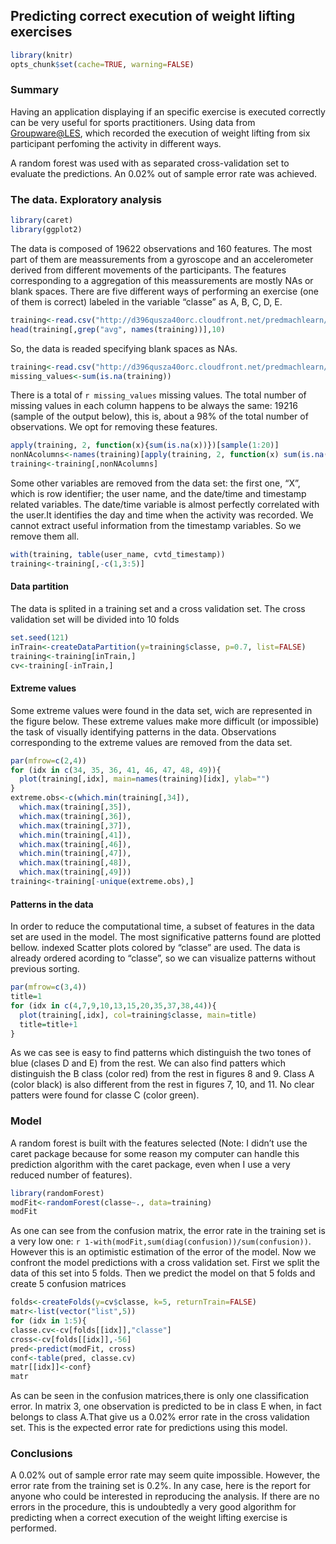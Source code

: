 ## Predicting correct execution of weight lifting exercises

```r
library(knitr)
opts_chunk$set(cache=TRUE, warning=FALSE)
```


### Summary

Having an application displaying if an specific exercise is executed correctly can be very useful for sports practitioners. Using data from [Groupware@LES](http://groupware.les.inf.puc-rio.br/), which recorded the execution of weight lifting from six participant perfoming the activity in different ways.

A random forest was used with as separated cross-validation set to evaluate the predictions. An 0.02% out of sample error rate was achieved.


### The data. Exploratory analysis

```r
library(caret)
library(ggplot2)
```

The data is composed of 19622 observations and 160 features. The most part of them are meassurements from a gyroscope and an accelerometer derived from different movements of the participants. The features corresponding to a aggregation of this meassurements are mostly NAs or blank spaces. There are five different ways of performing an exercise (one of them is correct) labeled in the variable "classe" as A, B, C, D, E.

```r
training<-read.csv("http://d396qusza40orc.cloudfront.net/predmachlearn/pml-training.csv", nrows=20)
head(training[,grep("avg", names(training))],10)
```
So, the data is readed specifying blank spaces as NAs. 

```r
training<-read.csv("http://d396qusza40orc.cloudfront.net/predmachlearn/pml-training.csv", na.strings=c(NA, ""))
missing_values<-sum(is.na(training))

```
There is a total of `r missing_values` missing values. The total number of missing values in each column happens to be always the same: 19216 (sample of the output below), this is, about a 98% of the total number of observations. We opt for removing these features.

```r
apply(training, 2, function(x){sum(is.na(x))})[sample(1:20)]
nonNAcolumns<-names(training)[apply(training, 2, function(x) sum(is.na(x)))<19216]
training<-training[,nonNAcolumns]
```
Some other variables are removed from the data set: the first one, "X", which is row identifier; the user name, and the date/time and timestamp related variables. The date/time variable is almost perfectly correlated with the user.It identifies the day and time when the activity was recorded. We cannot extract useful information from the
timestamp variables. So we remove them all.

```r
with(training, table(user_name, cvtd_timestamp))
training<-training[,-c(1,3:5)]
```


#### Data partition

The data is splited in a training set and a cross validation set. The cross validation set will be divided into 10 folds
```r
set.seed(121)
inTrain<-createDataPartition(y=training$classe, p=0.7, list=FALSE)
training<-training[inTrain,]
cv<-training[-inTrain,]
```


#### Extreme values

Some extreme values were found in the data set, wich are represented in the figure below. These extreme values make more difficult (or impossible) the task of visually identifying patterns in the data. Observations corresponding to the extreme values are removed from the data set.

```r
par(mfrow=c(2,4))
for (idx in c(34, 35, 36, 41, 46, 47, 48, 49)){
  plot(training[,idx], main=names(training)[idx], ylab="")
}
extreme.obs<-c(which.min(training[,34]),
  which.max(training[,35]),
  which.max(training[,36]),
  which.max(training[,37]),
  which.min(training[,41]),
  which.max(training[,46]),
  which.min(training[,47]),
  which.max(training[,48]),
  which.max(training[,49]))
training<-training[-unique(extreme.obs),]
```


#### Patterns in the data

In order to reduce the computational time, a subset of features in the data set are used in the model. The most significative patterns found are plotted bellow.   indexed Scatter plots colored by "classe" are used. The data is already ordered acording to "classe", so we can visualize patterns without previous sorting.

```r
par(mfrow=c(3,4))
title=1
for (idx in c(4,7,9,10,13,15,20,35,37,38,44)){
  plot(training[,idx], col=training$classe, main=title)
  title=title+1
}
```
As we cas see is easy to find patterns which distinguish the two tones of blue (clases D and E) from the rest. We can also find patters which distinguish the B class (color red) from the rest in figures 8 and 9. Class A (color black) is also different from the rest in figures 7, 10, and 11. No clear patters were found for classe C (color green).


### Model

A random forest is built with the features selected (Note: I didn't use the caret package because for some reason my computer can handle this prediction algorithm with the caret package, even when I use a very reduced number of features).

``` r
library(randomForest)
modFit<-randomForest(classe~., data=training)
modFit
```
As one can see from the confusion matrix, the error rate in the training set is a very low one: `r 1-with(modFit,sum(diag(confusion))/sum(confusion))`. However this is an optimistic estimation of the error of the model. Now we confront the model predictions with a cross validation set. First we split the data of this set into 5 folds. Then we predict the model on that 5 folds and create 5 confusion matrices

```r
folds<-createFolds(y=cv$classe, k=5, returnTrain=FALSE)
matr<-list(vector("list",5))
for (idx in 1:5){
classe.cv<-cv[folds[[idx]],"classe"]
cross<-cv[folds[[idx]],-56]
pred<-predict(modFit, cross)
conf<-table(pred, classe.cv)
matr[[idx]]<-conf}
matr
```

As can be seen in the confusion matrices,there is only one classification error. In matrix 3, one observation is predicted to be in class E when, in fact belongs to class A.That give us a 0.02% error rate in the cross validation set. This is the expected error rate for predictions using this model.


### Conclusions

A 0.02% out of sample error rate may seem quite impossible. However, the error rate from the training set is 0.2%. In any case, here is the report for anyone who could be interested in reproducing the analysis. If there are no errors in the procedure, this is undoubtedly a very good algorithm for predicting when a correct execution of the weight lifting exercise is performed.